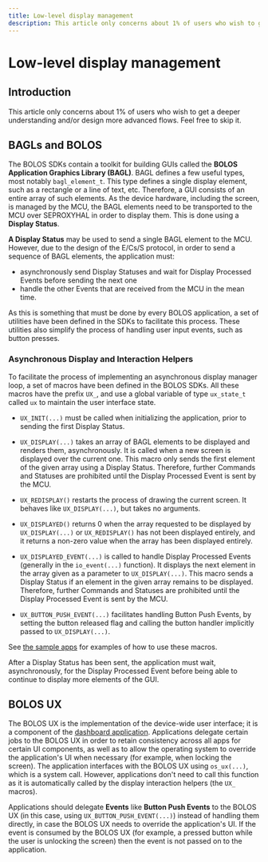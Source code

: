 ---
title: Low-level display management
description: This article only concerns about 1% of users who wish to get a deeper understanding and/or design more advanced flows. Feel free to skip it.
---


# Low-level display management

## Introduction

<Callout type="warning" emoji="⚠️">
  This article only concerns about 1% of users who wish to get a deeper understanding and/or design more advanced flows. Feel free to skip it.
</Callout>


## BAGLs and BOLOS

The BOLOS SDKs contain a toolkit for building GUIs called the **BOLOS Application Graphics Library (BAGL)**. BAGL defines a few useful types, most notably `bagl_element_t`. This type defines a single display element, such as a rectangle or a line of text, etc. Therefore, a GUI consists of an entire array of such elements. As the device hardware, including the screen, is managed by the MCU, the BAGL elements need to be transported to the MCU over SEPROXYHAL in order to display them. This is done using a **Display Status**.

**A Display Status** may be used to send a single BAGL element to the MCU. However, due to the design of the E/Cs/S protocol, in order to send a sequence of BAGL elements, the application must:
- asynchronously send Display Statuses and wait for Display Processed Events before sending the next one
- handle the other Events that are received from the MCU in the mean time.

As this is something that must be done by every BOLOS application, a set of utilities have been defined in the SDKs to facilitate this process. These utilities also simplify the process of handling user input events, such as button presses.

### Asynchronous Display and Interaction Helpers

To facilitate the process of implementing an asynchronous display manager loop, a set of macros have been defined in the BOLOS SDKs. All these macros have the prefix `UX_`, and use a global variable of type `ux_state_t` called `ux` to maintain the user interface state.

- `UX_INIT(...)` must be called when initializing the application, prior to sending the first Display Status.

- `UX_DISPLAY(...)` takes an array of BAGL elements to be displayed and renders them, asynchronously. It is called when a new screen is displayed over the current one. This macro only sends the first element of the given array using a Display Status. Therefore, further Commands and Statuses are prohibited until the Display Processed Event is sent by the MCU.

- `UX_REDISPLAY()` restarts the process of drawing the current screen. It behaves like `UX_DISPLAY(...)`, but takes no arguments.

- `UX_DISPLAYED()` returns 0 when the array requested to be displayed by `UX_DISPLAY(...)` or `UX_REDISPLAY()` has not been displayed entirely, and it returns a non-zero value when the array has been displayed entirely.

- `UX_DISPLAYED_EVENT(...)` is called to handle Display Processed Events (generally in the `io_event(...)` function). It displays the next element in the array given as a parameter to `UX_DISPLAY(...)`. This macro sends a Display Status if an element in the given array remains to be displayed. Therefore, further Commands and Statuses are prohibited until the Display Processed Event is sent by the MCU.

- `UX_BUTTON_PUSH_EVENT(...)` facilitates handling Button Push Events, by setting the button released flag and calling the button handler implicitly passed to `UX_DISPLAY(...)`.

See [the sample apps](https://github.com/LedgerHQ/ledger-sample-apps) for examples of how to use these macros.

<Callout>
  After a Display Status has been sent, the application must wait, asynchronously, for the Display Processed Event before being able to continue to display more elements of the GUI.
</Callout>


## BOLOS UX

The BOLOS UX is the implementation of the device-wide user interface; it is a component of the [dashboard application](../../bolos#dashboard). Applications delegate certain jobs to the BOLOS UX in order to retain consistency across all apps for certain UI components, as well as to allow the operating system to override the application's UI when necessary (for example, when locking the screen). The application interfaces with the BOLOS UX using `os_ux(...)`, which is a system call. However, applications don't need to call this function as it is automatically called by the display interaction helpers (the `UX_` macros).

Applications should delegate **Events** like **Button Push Events** to the BOLOS UX (in this case, using `UX_BUTTON_PUSH_EVENT(...)`) instead of handling them directly, in case the BOLOS UX needs to override the application's UI. If the event is consumed by the BOLOS UX (for example, a pressed button while the user is unlocking the screen) then the event is not passed on to the application.

